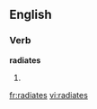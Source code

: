 
==English==

===Verb===
'''radiates'''

# {{third-person singular of|[[radiate]]}}

{{anagrams:en/aadeirst}}
[[fr:radiates]]
[[vi:radiates]]